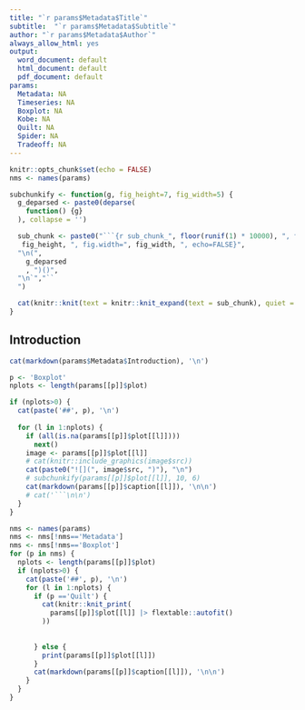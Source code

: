 ```yaml
---
title: "`r params$Metadata$Title`"
subtitle:  "`r params$Metadata$Subtitle`"
author: "`r params$Metadata$Author`"
always_allow_html: yes
output: 
  word_document: default
  html_document: default
  pdf_document: default
params:
  Metadata: NA
  Timeseries: NA
  Boxplot: NA
  Kobe: NA
  Quilt: NA
  Spider: NA
  Tradeoff: NA
---
```



```r
knitr::opts_chunk$set(echo = FALSE)
nms <- names(params)

subchunkify <- function(g, fig_height=7, fig_width=5) {
  g_deparsed <- paste0(deparse(
    function() {g}
  ), collapse = '')

  sub_chunk <- paste0("```{r sub_chunk_", floor(runif(1) * 10000), ", fig.height=",
   fig_height, ", fig.width=", fig_width, ", echo=FALSE}",
  "\n(", 
    g_deparsed
    , ")()",
  "\n`","``
  ")

  cat(knitr::knit(text = knitr::knit_expand(text = sub_chunk), quiet = TRUE))
}

```


## Introduction

```r
cat(markdown(params$Metadata$Introduction), '\n')
```

```r
p <- 'Boxplot'
nplots <- length(params[[p]]$plot)

if (nplots>0) {
  cat(paste('##', p), '\n')
  
  for (l in 1:nplots) {
    if (all(is.na(params[[p]]$plot[[l]])))
      next()
    image <- params[[p]]$plot[[l]]
    # cat(knitr::include_graphics(image$src))
    cat(paste0("![](", image$src, ")"), "\n")
    # subchunkify(params[[p]]$plot[[l]], 10, 6)
    cat(markdown(params[[p]]$caption[[l]]), '\n\n')
    # cat('```\n\n')
  }
}

```



```r
nms <- names(params)
nms <- nms[!nms=='Metadata']
nms <- nms[!nms=='Boxplot']
for (p in nms) {
  nplots <- length(params[[p]]$plot)
  if (nplots>0) {
    cat(paste('##', p), '\n')
    for (l in 1:nplots) {
      if (p =='Quilt') {
        cat(knitr::knit_print(
          params[[p]]$plot[[l]] |> flextable::autofit()
        ))
        
        
      } else {
        print(params[[p]]$plot[[l]])
      }
      cat(markdown(params[[p]]$caption[[l]]), '\n\n')
    }
  }
}

```




